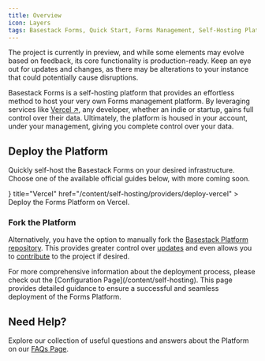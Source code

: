 ```yaml
---
title: Overview
icon: Layers
tags: Basestack Forms, Quick Start, Forms Management, Self-Hosting Platform, Hosting Solution, Forms Management Platform, Effortless Method, Quick Setup, Self-Hosted Forms, Overview, Static Forms, Host Your Own Forms, Forms Implementation, Simplified Forms Management
---
```



<Callout type="warning">
  The project is currently in preview, and while some elements may evolve based
  on feedback, its core functionality is production-ready. Keep an eye out for
  updates and changes, as there may be alterations to your instance that could
  potentially cause disruptions.
</Callout>

Basestack Forms is a self-hosting platform that provides an effortless method to host your very own Forms management platform. By leveraging services like [Vercel ↗](https://vercel.com/?ref=basestack.co), any developer, whether an indie or startup, gains full control over their data. Ultimately, the platform is housed in your account, under your management, giving you complete control over your data.

## Deploy the Platform

Quickly self-host the Basestack Forms on your desired infrastructure. Choose one of the available official guides below, with more coming soon.

<Cards>
  <Card
    icon={<Triangle />}
    title="Vercel"
    href="/content/self-hosting/providers/deploy-vercel"
  >
    Deploy the Forms Platform on Vercel.
  </Card>
</Cards>

### Fork the Platform

Alternatively, you have the option to manually fork the [Basestack Platform repository](https://github.com/basestack-co/basestack). This provides greater control over [updates](/content/self-hosting/updates) and even allows you to [contribute](/content/self-hosting/contributing) to the project if desired.

<Callout type="info">
  For more comprehensive information about the deployment process, please check
  out the [Configuration Page](/content/self-hosting). This page provides
  detailed guidance to ensure a successful and seamless deployment of the Forms
  Platform.
</Callout>

## Need Help?

Explore our collection of useful questions and answers about the Platform on our [FAQs Page](/content/self-hosting/faqs).
